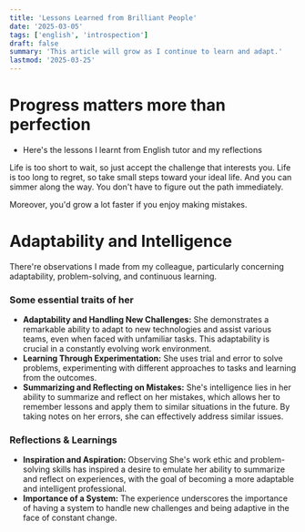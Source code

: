 ```yaml
---
title: 'Lessons Learned from Brilliant People'
date: '2025-03-05'
tags: ['english', 'introspection']
draft: false
summary: 'This article will grow as I continue to learn and adapt.'
lastmod: '2025-03-25'
---
```


# Progress matters more than perfection

- Here's the lessons I learnt from English tutor and my reflections

Life is too short to wait, so just accept the challenge that interests you.
Life is too long to regret, so take small steps toward your ideal life.
And you can simmer along the way.
You don't have to figure out the path immediately.

Moreover, you'd grow a lot faster if you enjoy making mistakes.

# Adaptability and Intelligence

There're observations I made from my colleague, particularly concerning adaptability, problem-solving, and continuous learning.

### Some essential traits of her

- **Adaptability and Handling New Challenges:** She demonstrates a remarkable ability to adapt to new technologies and assist various teams, even when faced with unfamiliar tasks. This adaptability is crucial in a constantly evolving work environment.
- **Learning Through Experimentation:** She uses trial and error to solve problems, experimenting with different approaches to tasks and learning from the outcomes.
- **Summarizing and Reflecting on Mistakes:** She's intelligence lies in her ability to summarize and reflect on her mistakes, which allows her to remember lessons and apply them to similar situations in the future. By taking notes on her errors, she can effectively address similar issues.

### Reflections & Learnings

- **Inspiration and Aspiration:** Observing She's work ethic and problem-solving skills has inspired a desire to emulate her ability to summarize and reflect on experiences, with the goal of becoming a more adaptable and intelligent professional.
- **Importance of a System:** The experience underscores the importance of having a system to handle new challenges and being adaptive in the face of constant change.
